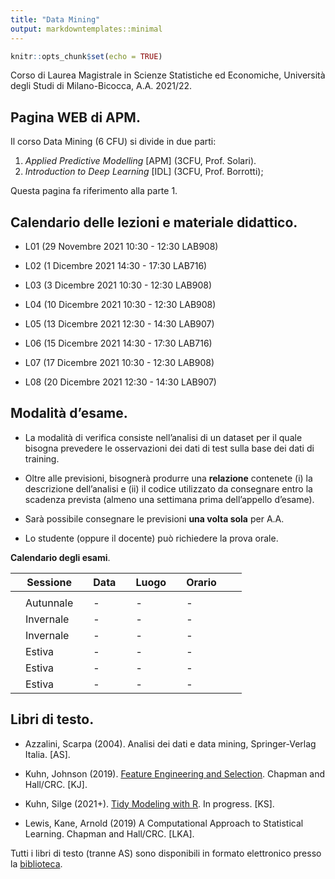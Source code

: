 ```yaml
---
title: "Data Mining"
output: markdowntemplates::minimal
---
```


```r
knitr::opts_chunk$set(echo = TRUE)
```

Corso di Laurea Magistrale in Scienze Statistiche ed Economiche, Università degli Studi di Milano-Bicocca, A.A. 2021/22.

## Pagina WEB di APM. 

Il corso Data Mining (6 CFU) si divide in due parti:

1. *Applied Predictive Modelling* [APM] (3CFU, Prof. Solari).
2. *Introduction to Deep Learning* [IDL] (3CFU, Prof. Borrotti);

Questa pagina fa riferimento alla parte 1.

## Calendario delle lezioni e materiale didattico.

* L01 (29 Novembre 2021 10:30 - 12:30 LAB908)

* L02 (1 Dicembre 2021 14:30 - 17:30 LAB716)
  
* L03 (3 Dicembre 2021 10:30 - 12:30 LAB908)

* L04 (10 Dicembre 2021 10:30 - 12:30 LAB908)

* L05 (13 Dicembre 2021 12:30 - 14:30 LAB907)
  
* L06 (15 Dicembre 2021 14:30 - 17:30 LAB716)

* L07 (17 Dicembre 2021 10:30 - 12:30 LAB908)

* L08 (20 Dicembre 2021 12:30 - 14:30 LAB907)

## Modalità d'esame.

* La modalità di verifica consiste nell'analisi di un dataset per il quale bisogna prevedere le osservazioni dei dati di test sulla base dei dati di training. 

* Oltre alle previsioni, bisognerà produrre una **relazione** contenete (i) la descrizione dell'analisi e (ii) il codice utilizzato da consegnare entro la scadenza prevista (almeno una settimana prima dell'appello d'esame). 

* Sarà possibile consegnare le previsioni **una volta sola** per A.A. 

* Lo studente (oppure il docente) può richiedere la prova orale. 

**Calendario degli esami**.

|| Sessione || Data || Luogo || Orario ||
|-|-|-|-|-|-|-|-|-|-|
||  || ||  ||  || ||
|| Autunnale || - || - ||  -  ||
|| Invernale || - || - || -  ||
|| Invernale || - || - || - ||
|| Estiva || - || - || -  ||
|| Estiva || - || - || - ||
|| Estiva || - || -  || - ||

 
## Libri di testo.

* Azzalini, Scarpa (2004). Analisi dei dati e data mining, Springer-Verlag Italia. [AS].

* Kuhn, Johnson (2019). [Feature Engineering and Selection](http://www.feat.engineering/). Chapman and Hall/CRC. [KJ].

* Kuhn, Silge (2021+). [Tidy Modeling with R](https://www.tmwr.org/). In progress. [KS].

* Lewis, Kane, Arnold (2019) A Computational Approach to Statistical Learning. Chapman and Hall/CRC. [LKA].


Tutti i libri di testo (tranne AS) sono disponibili in formato elettronico presso la [biblioteca](https://www.biblio.unimib.it/it/risorse/accesso-alle-risorse-remoto).

